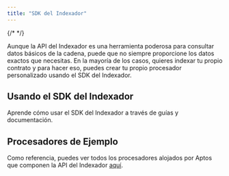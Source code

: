 ```yaml
---
title: "SDK del Indexador"
---
```



{/* <IndexerBetaNotice /> */}

Aunque la API del Indexador es una herramienta poderosa para consultar datos básicos de la cadena, puede que no siempre proporcione los datos exactos que necesitas.
En la mayoría de los casos, quieres indexar tu propio contrato y para hacer eso, puedes crear tu propio procesador personalizado usando el SDK del Indexador.

## Usando el SDK del Indexador

Aprende cómo usar el SDK del Indexador a través de guías y documentación.

<CardGrid>
  <LinkCard href="/es/build/indexer/indexer-sdk/quickstart" title="Guía de Inicio Rápido" description="Comienza con el SDK del Indexador" />

  <LinkCard href="/es/build/indexer/indexer-sdk/documentation" title="Documentación" description="Lee la documentación sobre el SDK del Indexador" />
</CardGrid>

## Procesadores de Ejemplo

Como referencia, puedes ver todos los procesadores alojados por Aptos que componen la API del Indexador [aquí](https://github.com/aptos-labs/aptos-indexer-processors-v2).
